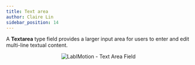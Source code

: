 ```yaml
---
title: Text area
author: Claire Lin
sidebar_position: 14
---
```



<Reader text="Designer" />

A **Textarea** type field provides a larger input area for users to enter and edit multi-line textual content.

<p align="center">
  <img src={fieldTextArea} alt="LabIMotion - Text Area Field" />
</p>
